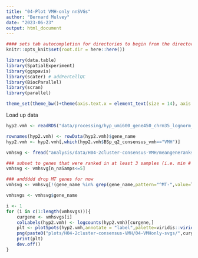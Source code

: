 ```yaml
---
title: "04-Plot VMH-only nnSVGs"
author: "Bernard Mulvey"
date: "2023-06-23"
output: html_document
---
```


```r
#### sets tab autocompletion for directories to begin from the directory containing the .Rproj session, instead of the script's directory if different
knitr::opts_knit$set(root.dir = here::here())

library(data.table)
library(SpatialExperiment)
library(ggspavis)
library(scater) # addPerCellQC
library(BiocParallel)
library(scran)
library(parallel)

theme_set(theme_bw()+theme(axis.text.x = element_text(size = 14), axis.title.x = element_text(size = 16), axis.text.y = element_text(size = 14), axis.title.y = element_text(size =16), plot.title = element_text(size = 20,hjust=0.5), strip.text = element_text(size=18), legend.text = element_text(size=10), legend.title = element_text(size=11,hjust=0.5)))
```

Load up data
```r
hyp2.vmh <- readRDS("data/processing/hyp_umi600_gene450_chrm35_lognorm_061323_HarmonyBSpc-q2VMH_rowname-key.RDS")

rownames(hyp2.vmh) <- rowData(hyp2.vmh)$gene_name
hyp2.vmh <- hyp2.vmh[,which(hyp2.vmh$BSp_q2_consensus_vmh=="VMH")]

vmhsvg <- fread("analysis/data/H04-2cluster-consensus-VMH/meangeneranks_nnSVG_samplewise_n3s0.5_VMHspotsonly.txt")

### subset to genes that were ranked in at least 3 samples (i.e. min # of samples in the smallest group by sex (males))
vmhsvg <- vmhsvg[n_naSamps<=5]

### anddddd drop MT genes for now
vmhsvg <- vmhsvg[!(gene_name %in% grep(gene_name,pattern="^MT-",value=T))]
```


```r
vmhsvgs <- vmhsvg$gene_name

i <- 1
for (i in c(1:length(vmhsvgs))){
    curgene <- vmhsvgs[i]
    colLabels(hyp2.vmh) <- logcounts(hyp2.vmh)[curgene,]
    plt <- plotSpots(hyp2.vmh,annotate = "label",palette=viridis::viridis(n=1))
    png(paste0("plots/H04-2cluster-consensus-VMH/04-VMHonly-svgs/",curgene,".png"),width=800,height=800)
    print(plt)
    dev.off()
}










```
